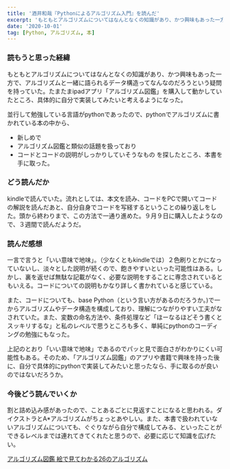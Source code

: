 ```yaml
---
title: '酒井和哉『Pythonによるアルゴリズム入門』を読んだ'
excerpt: 'もともとアルゴリズムについてはなんとなくの知識があり、かつ興味もあった一方で、アルゴリズムと一緒に語られるデータ構造ってなんなのだろうという疑問を持っていた。たまたまipadアプリ「アルゴリズム図鑑」を購入して動かしていたところ、具体的に自分で実装してみたいと考えるようになった。'
date: '2020-10-01'
tag: [Python, アルゴリズム, 本]
---
```


### 読もうと思った経緯
もともとアルゴリズムについてはなんとなくの知識があり、かつ興味もあった一方で、アルゴリズムと一緒に語られるデータ構造ってなんなのだろうという疑問を持っていた。たまたまipadアプリ「アルゴリズム図鑑」を購入して動かしていたところ、具体的に自分で実装してみたいと考えるようになった。

並行して勉強している言語がpythonであったので、pythonでアルゴリズムに書かれている本の中から、
- 新しめで
- アルゴリズム図鑑と類似の話題を扱っており
- コードとコードの説明がしっかりしていそうなもの
を探したところ、本書を手に取った。

### どう読んだか
kindleで読んでいた。流れとしては、本文を読み、コードをPCで開いてコードの解説を読んだあと、自分自身でコードを写経するということの繰り返しをした。頭から終わりまで、この方法で一通り進めた。９月９日に購入したようなので、３週間で読んだようだ。

### 読んだ感想
一言で言うと「いい意味で地味」。（少なくともkindleでは）２色刷りとかになっていないし、淡々とした説明が続くので、飽きやすいといった可能性はある。しかし、裏を返せば無駄な記載がなく、必要な説明をすることに専念されているともいえる。コードについての説明もかなり詳しく書かれていると感じている。

また、コードについても、base Python（という言い方があるのだろうか。)で一からアルゴリズムやデータ構造を構成しており、理解につながりやすい工夫がなされていた。また、変数の命名方法や、条件処理など「ほーなるほどそう書くとスッキリするな」と私のレベルで思うところも多く、単純にpythonのコーディングの勉強にもなった。

上記のとおり「いい意味で地味」であるのでパッと見で面白さがわかりにくい可能性もある。そのため、「アルゴリズム図鑑」のアプリや書籍で興味を持った後に、自分で具体的にpythonで実装してみたいと思ったなら、手に取るのが良いのではないだろうか。

 ### 今後どう読んでいくか
割と詰め込み感があったので、ことあるごとに見返すことになると思われる。ダイクストラとA\*アルゴリズムがちょっとあやしい。また、本書で扱われていないアルゴリズムについても、ぐぐりながら自分で構成してみる、といったことができるレベルまでは連れてきてくれたと思うので、必要に応じて知識を広げたい。



[アルゴリズム図鑑 絵で見てわかる26のアルゴリズム](https://www.amazon.co.jp/dp/B07179Q3MJ)